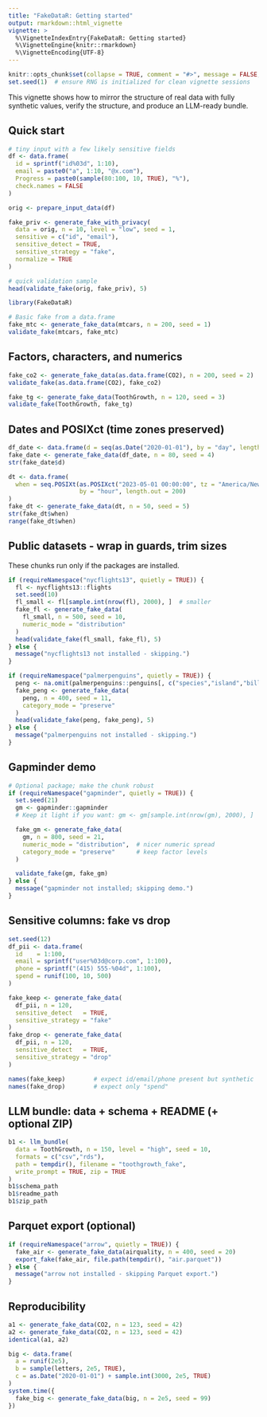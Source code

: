 ```yaml
---
title: "FakeDataR: Getting started"
output: rmarkdown::html_vignette
vignette: >
  %\VignetteIndexEntry{FakeDataR: Getting started}
  %\VignetteEngine{knitr::rmarkdown}
  %\VignetteEncoding{UTF-8}
---
```


```r
knitr::opts_chunk$set(collapse = TRUE, comment = "#>", message = FALSE, warning = FALSE)
set.seed(1)  # ensure RNG is initialized for clean vignette sessions
```

This vignette shows how to mirror the structure of real data with fully synthetic values, verify the structure, and produce an LLM-ready bundle.

## Quick start

```r
# tiny input with a few likely sensitive fields
df <- data.frame(
  id = sprintf("id%03d", 1:10),
  email = paste0("a", 1:10, "@x.com"),
  Progress = paste0(sample(80:100, 10, TRUE), "%"),
  check.names = FALSE
)

orig <- prepare_input_data(df)

fake_priv <- generate_fake_with_privacy(
  data = orig, n = 10, level = "low", seed = 1,
  sensitive = c("id", "email"),
  sensitive_detect = TRUE,
  sensitive_strategy = "fake",
  normalize = TRUE
)

# quick validation sample
head(validate_fake(orig, fake_priv), 5)

```


```r
library(FakeDataR)

# Basic fake from a data.frame
fake_mtc <- generate_fake_data(mtcars, n = 200, seed = 1)
validate_fake(mtcars, fake_mtc)

```


## Factors, characters, and numerics

```r
fake_co2 <- generate_fake_data(as.data.frame(CO2), n = 200, seed = 2)
validate_fake(as.data.frame(CO2), fake_co2)

```

```r
fake_tg <- generate_fake_data(ToothGrowth, n = 120, seed = 3)
validate_fake(ToothGrowth, fake_tg)
```

## Dates and POSIXct (time zones preserved)

```r
df_date <- data.frame(d = seq(as.Date("2020-01-01"), by = "day", length.out = 50))
fake_date <- generate_fake_data(df_date, n = 80, seed = 4)
str(fake_date$d)

```

```r
dt <- data.frame(
  when = seq.POSIXt(as.POSIXct("2023-05-01 00:00:00", tz = "America/New_York"),
                    by = "hour", length.out = 200)
)
fake_dt <- generate_fake_data(dt, n = 50, seed = 5)
str(fake_dt$when)
range(fake_dt$when)

```

## Public datasets - wrap in guards, trim sizes

These chunks run only if the packages are installed.

```r

if (requireNamespace("nycflights13", quietly = TRUE)) {
  fl <- nycflights13::flights
  set.seed(10)
  fl_small <- fl[sample.int(nrow(fl), 2000), ]  # smaller
  fake_fl <- generate_fake_data(
    fl_small, n = 500, seed = 10,
    numeric_mode = "distribution"
  )
  head(validate_fake(fl_small, fake_fl), 5)
} else {
  message("nycflights13 not installed - skipping.")
}
```


```r
if (requireNamespace("palmerpenguins", quietly = TRUE)) {
  peng <- na.omit(palmerpenguins::penguins[, c("species","island","bill_length_mm","sex")])
  fake_peng <- generate_fake_data(
    peng, n = 400, seed = 11,
    category_mode = "preserve"
  )
  head(validate_fake(peng, fake_peng), 5)
} else {
  message("palmerpenguins not installed - skipping.")
}

```

## Gapminder demo

```r
# Optional package; make the chunk robust
if (requireNamespace("gapminder", quietly = TRUE)) {
  set.seed(21)
  gm <- gapminder::gapminder
  # Keep it light if you want: gm <- gm[sample.int(nrow(gm), 2000), ]

  fake_gm <- generate_fake_data(
    gm, n = 800, seed = 21,
    numeric_mode = "distribution",  # nicer numeric spread
    category_mode = "preserve"      # keep factor levels
  )

  validate_fake(gm, fake_gm)
} else {
  message("gapminder not installed; skipping demo.")
}
```



## Sensitive columns: fake vs drop

```r
set.seed(12)
df_pii <- data.frame(
  id    = 1:100,
  email = sprintf("user%03d@corp.com", 1:100),
  phone = sprintf("(415) 555-%04d", 1:100),
  spend = runif(100, 10, 500)
)

fake_keep <- generate_fake_data(
  df_pii, n = 120,
  sensitive_detect   = TRUE,
  sensitive_strategy = "fake"
)
fake_drop <- generate_fake_data(
  df_pii, n = 120,
  sensitive_detect   = TRUE,
  sensitive_strategy = "drop"
)

names(fake_keep)        # expect id/email/phone present but synthetic
names(fake_drop)        # expect only "spend"

```


## LLM bundle: data + schema + README (+ optional ZIP)

```r
b1 <- llm_bundle(
  data = ToothGrowth, n = 150, level = "high", seed = 10,
  formats = c("csv","rds"),
  path = tempdir(), filename = "toothgrowth_fake",
  write_prompt = TRUE, zip = TRUE
)
b1$schema_path
b1$readme_path
b1$zip_path

```

## Parquet export (optional)

```r
if (requireNamespace("arrow", quietly = TRUE)) {
  fake_air <- generate_fake_data(airquality, n = 400, seed = 20)
  export_fake(fake_air, file.path(tempdir(), "air.parquet"))
} else {
  message("arrow not installed - skipping Parquet export.")
}

```

## Reproducibility

```r
a1 <- generate_fake_data(CO2, n = 123, seed = 42)
a2 <- generate_fake_data(CO2, n = 123, seed = 42)
identical(a1, a2)

```

```r
big <- data.frame(
  a = runif(2e5),
  b = sample(letters, 2e5, TRUE),
  c = as.Date("2020-01-01") + sample.int(3000, 2e5, TRUE)
)
system.time({
  fake_big <- generate_fake_data(big, n = 2e5, seed = 99)
})

```











